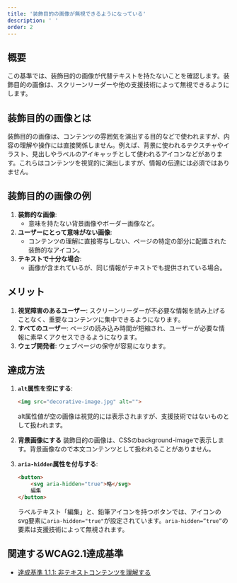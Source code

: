 ```yaml
---
title: '装飾目的の画像が無視できるようになっている'
description: ' '
order: 2
---
```


## 概要
この基準では、装飾目的の画像が代替テキストを持たないことを確認します。装飾目的の画像は、スクリーンリーダーや他の支援技術によって無視できるようにします。

## 装飾目的の画像とは

装飾目的の画像は、コンテンツの雰囲気を演出する目的などで使われますが、内容の理解や操作には直接関係しません。例えば、背景に使われるテクスチャやイラスト、見出しやラベルのアイキャッチとして使われるアイコンなどがあります。これらはコンテンツを視覚的に演出しますが、情報の伝達には必須ではありません。

## 装飾目的の画像の例

1. **装飾的な画像**:
   - 意味を持たない背景画像やボーダー画像など。
1. **ユーザーにとって意味がない画像**:
   - コンテンツの理解に直接寄与しない、ページの特定の部分に配置された装飾的なアイコン。
1. **テキストで十分な場合**:
   - 画像が含まれているが、同じ情報がテキストでも提供されている場合。

## メリット
1. **視覚障害のあるユーザー**: スクリーンリーダーが不必要な情報を読み上げることなく、重要なコンテンツに集中できるようになります。
2. **すべてのユーザー**: ページの読み込み時間が短縮され、ユーザーが必要な情報に素早くアクセスできるようになります。
3. **ウェブ開発者**: ウェブページの保守が容易になります。

## 達成方法
1. **`alt`属性を空にする**:
    ```html
    <img src="decorative-image.jpg" alt="">
    ```
    alt属性値が空の画像は視覚的には表示されますが、支援技術ではないものとして扱われます。

2. **背景画像にする**
装飾目的の画像は、CSSのbackground-imageで表示します。背景画像なので本文コンテンツとして扱われることがありません。

3. **`aria-hidden`属性を付与する**:
    ```html
    <button>
	    <svg aria-hidden="true">略</svg>
        編集
    </button>
    ```
    ラベルテキスト「編集」と、鉛筆アイコンを持つボタンでは、アイコンのsvg要素に`aria-hidden="true"`が設定されています。`aria-hidden=”true”`の要素は支援技術によって無視されます。

## 関連するWCAG2.1達成基準
- [達成基準 1.1.1: 非テキストコンテンツを理解する](https://waic.jp/translations/WCAG21/Understanding/non-text-content.html)
